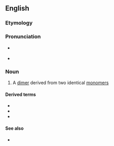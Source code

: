 {{also|Homodimer}}

==English==

===Etymology===
{{prefix|en|homo|dimer}}

===Pronunciation===
* {{a|GA}} {{IPA|en|/hoʊmoʊˈdaɪmɚ/}}
* {{rhymes|en|aɪmə(ɹ)}}

===Noun===
{{en-noun}}

# {{lb|en|chemistry}} A [[dimer]] derived from two identical [[monomer]]s

====Derived terms====
* {{l|en|homodimeric}}
* {{l|en|homodimerization}}
* {{l|en|homodimerize}}

====See also====
* {{l|en|heterodimer}}